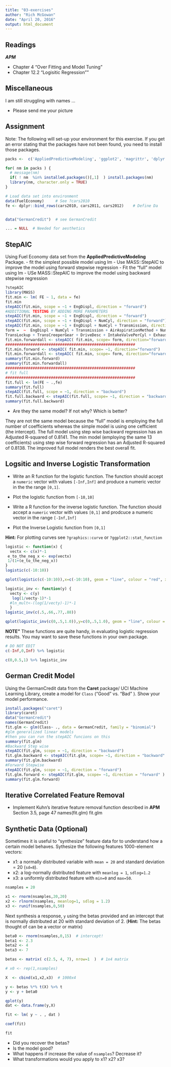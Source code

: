 ```yaml
---
title: "03-exercises"
author: "Rich McGowan"
date: "April 20, 2016"
output: html_document
---
```


## Readings

***APM***

- Chapter 4 "Over Fitting and Model Tuning"
- Chapter 12.2 "Logisitic Regression""


## Miscellaneous

I am still struggling with names ...

- Please send me your picture


## Assignment 

Note: The following will set-up your environment for this exercise. If you get an error stating that the packages have not been found, you need to install those packages.


```r

packs <-  c('AppliedPredictiveModeling', 'ggplot2', 'magrittr', 'dplyr', 'caret')

for( nm in packs ) { 
  # message(nm)
  if( ! nm  %in% installed.packages()[,1]  ) install.packages(nm)
  library(nm, character.only = TRUE)
}

# Load data set into environment
data(FuelEconomy)     # See ?cars2010
fe <- dplyr::bind_rows(cars2010, cars2011, cars2012)    # Define Da


data("GermanCredit")  # see GermanCredit

... = NULL  # Needed for aesthetics 

```

## StepAIC

Using Fuel Economy data set from the **AppliedPredictiveModeling** Package.
- fit the simplest possible model using lm
- Use MASS::StepAIC to improve the model using forward stepwise regression
- Fit the "full" model using lm
- USe MASS::StepAIC to improve the model using backward stepwise regression 

```r
?stepAIC
library(MASS)
fit.min <- lm( FE ~ 1, data = fe)
fit.min
stepAIC(fit.min, scope = ~1 + EngDispl, direction = "forward")
#ADDITIONAL TESTING BY ADDING MORE PARAMETERS
stepAIC(fit.min, scope = ~1 + EngDispl, direction = "forward")
stepAIC(fit.min, scope = ~1 + EngDispl + NumCyl, direction = "forward")
stepAIC(fit.min, scope = ~1 + EngDispl + NumCyl + Transmission, direction = "forward")
form =  ~  EngDispl + NumCyl + Transmission + AirAspirationMethod + NumGears +
TransLockup + TransCreeperGear + DriveDesc + IntakeValvePerCyl + ExhaustValvesPerCyl + CarlineClassDesc + VarValveTiming + VarValveLift
fit.min.forwardall <- stepAIC( fit.min, scope= form, direction="forward")
#########################################################
fit.min.forward <- stepAIC( fit.min, scope= ~1, direction="forward")
fit.min.forwardall <- stepAIC( fit.min, scope= form, direction="forward")
summary(fit.min.forward)
summary(fit.min.forwardall)
#########################################################
# fit full
#########################################################
fit.full <- lm(FE ~ .,fe)
summary(fit.full)
stepAIC(fit.full, scope = ~1, direction = "backward")
fit.full.backward <- stepAIC(fit.full, scope= ~1, direction = "backward" )
summary(fit.full.backward)
```

- Are they the same model? If not why?  Which is better?

They are not the same model because the "full" model is employing the full number of coefficients whereas the simple model is using one cefficient (the intercept). The full model using step wise backward regression has an Adjusted R-squared of 0.8141. The min model (employing the same 13 coefficients) using step wise forward regression has an Adjusted R-squared of 0.8138.  The improved full model renders the best overall fit.

## Logsitic and Inverse Logistic Transformation 

- Write an R function for the logistic function. The function should accept a `numeric` vector with values `[-Inf,Inf]` and produce a numeric vector in the the range `[0,1]`.

- Plot the logistic function from  `[-10,10]`

- Write a R function for the inverse logistic function. The function should accept a `numeric` vector with values `[0,1]` and prodcuce a numeric vector in the range `[-Inf,Inf]`

- Plot the Inverse Logistic function from `[0,1]`


**Hint:** For plotting curves see `?graphics::curve` or `?ggplot2::stat_function`


```r
logistic <- function(x) {
  vectx <- c(x)*-1
 e_to_the_neg_x <- exp(vectx)
 1/(1+(e_to_the_neg_x))
}
logistic(c(-10:10))

qplot(logistic(c(-10:10)),x=c(-10:10), geom = "line", colour = "red", xlab = "X input Values", ylab = "1/1+Exp(^-x)")

logistic_inv <- function(y) { 
  vecty <- c(y)
   log(1/vecty-1)*-1
  #ln_mult<-(log(1/vecty)-1)*-1
  }
logistic_inv(c(.5,.66,.77,.88))

qplot(logistic_inv(c(0,.5,1.0)),y=c(0,.5,1.0), geom = "line", colour = "red", xlab = "-ln(1/x-1)", ylab = "y input values") 

```

**NOTE"** These functions are quite handy, in evaluating logistic regression results. You may want to save these functions in your own package.  

```r
# DO NOT EDIT
c(-Inf,0,Inf) %>% logistic

c(0,0.5,1) %>% logistic_inv

```


## German Credit Model

Using the GermanCredit data from the **Caret** package/ UCI Machine Learning Library, create a model for `Class` ("Good" vs. "Bad" ). Show your model performance.  

```r
install.packages("caret")
library(caret)
data("GermanCredit")
names(GermanCredit)
fit.glm <- glm(Class~ ., data = GermanCredit, family = "binomial") 
#glm generalized linear models
#then you can run the stepAIC funcions on this
summary(fit.glm)
#Backward Step wise
stepAIC(fit.glm, scope = ~1, direction = "backward")
fit.glm.backward <- stepAIC(fit.glm, scope= ~1, direction = "backward" )
summary(fit.glm.backward)
#Forward Stepwise
stepAIC(fit.glm, scope = ~1, direction = "forward")
fit.glm.forward <- stepAIC(fit.glm, scope= ~1, direction = "forward" )
summary(fit.glm.forward)

```


## Iterative Correlated Feature Removal 
- Implement Kuhn's iterative feature removal function described in **APM** Section 3.5, page 47
names(fit.glm)
fit.glm


## Synthetic Data (Optional)

Sometimes it is useful to "synthesize" feature data for to understand how a certain model behaves. 
Sythesize the following features 1000-element vectors: 

- x1: a normally distributed variable with `mean = 20` and standard deviation = 20 (`sd=8`).
- x2: a log-normally distributed feature with `meanlog = 1`, `sdlog=1.2`
- x3: a uniformly distributed feature with `min=0` and `max=50`. 

```r
nsamples = 20

x1 <- rnorm(nsamples,20,20)  
x2 <- rlnorm(nsamples, meanlog=1, sdlog = 1.2)
x3 <- runif(nsamples,0,50)

```

Next synthesis a response, `y` using the betas provided and an intercept that is normally distributed at 20 with standard deviation of 2. (**Hint:**  The betas thought of can be a vector or matrix)



```r

beta0 <- rnorm(nsamples,0,15)  # intercept!
beta1 <- 2.3
beta2 <- 4
beta3 <- 7

betas <- matrix( c(2.5, 4, 7), nrow=1  )  # 1x4 matrix

# x0 <- rep(1,nsamples) 

X  <- cbind(x1,x2,x3)  # 1000x4

y <- betas %*% t(X) %>% t
y <- y + beta0

qplot(y)
dat <- data.frame(y,X)

fit <- lm( y ~ . , dat )

coef(fit)

fit
```

- Did you recover the betas? 
- Is the model good?
- What happens if increase the value of `nsamples`? Decrease it?
- What transformations would you apply to x1? x2? x3? 

